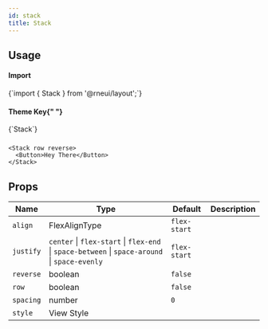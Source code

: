 ```yaml
---
id: stack
title: Stack
---
```



<IconsStyle />

## Usage

<div class="row inline-flex-center">
  <div class="col col--3">
    <h4>Import</h4>
  </div>
  <div class="col col--9">
    <CodeBlock>{`import { Stack } from '@rneui/layout';`}</CodeBlock>
  </div>
  <div class="col col--3">
    <h4>
      Theme Key{" "}
      <a href="../customizing#using-themeprovider">
        <BiInfoCircle />
      </a>
    </h4>
  </div>
  <div class="col col--9">
    <CodeBlock>{`Stack`}</CodeBlock>
  </div>
</div>

###

```tsx live
<Stack row reverse>
  <Button>Hey There</Button>
</Stack>
```

## Props

<div class='table-responsive'>

| Name      | Type                                                                                          | Default      | Description |
| --------- | --------------------------------------------------------------------------------------------- | ------------ | ----------- |
| `align`   | FlexAlignType                                                                                 | `flex-start` |             |
| `justify` | `center` \| `flex-start` \| `flex-end` \| `space-between` \| `space-around` \| `space-evenly` | `flex-start` |             |
| `reverse` | boolean                                                                                       | `false`      |             |
| `row`     | boolean                                                                                       | `false`      |             |
| `spacing` | number                                                                                        | `0`          |             |
| `style`   | View Style                                                                                    |              |             |

</div>
